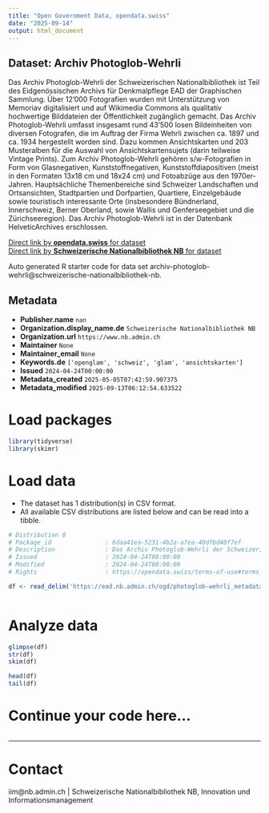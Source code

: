 ```yaml
---
title: "Open Government Data, opendata.swiss"
date: "2025-09-14"
output: html_document
---
```


## Dataset: Archiv Photoglob-Wehrli

Das Archiv Photoglob-Wehrli der Schweizerischen Nationalbibliothek ist Teil des Eidgenössischen Archivs für Denkmalpflege EAD der Graphischen Sammlung. Über 12'000 Fotografien wurden mit Unterstützung von Memoriav digitalisiert und auf Wikimedia Commons als qualitativ hochwertige Bilddateien der Öffentlichkeit zugänglich gemacht. Das Archiv Photoglob-Wehrli umfasst insgesamt rund 43'500 losen Bildeinheiten von diversen Fotografen, die im Auftrag der Firma Wehrli zwischen ca. 1897 und ca. 1934 hergestellt worden sind. Dazu kommen Ansichtskarten und 203 Musteralben für die Auswahl von Ansichtskartensujets (darin teilweise Vintage Prints). Zum Archiv Photoglob-Wehrli gehören s/w-Fotografien in Form von Glasnegativen, Kunststoffnegativen, Kunststoffdiapositiven (meist in den Formaten 13x18 cm und 18x24 cm) und Fotoabzüge aus den 1970er-Jahren. Hauptsächliche Themenbereiche sind Schweizer Landschaften und Ortsansichten, Stadtpartien und Dorfpartien, Quartiere, Einzelgebäude sowie touristisch interessante Orte (insbesondere Bündnerland, Innerschweiz, Berner Oberland, sowie Wallis und Genferseegebiet und die Zürichseeregion). Das Archiv Photoglob-Wehrli ist in der Datenbank HelveticArchives erschlossen.

[Direct link by **opendata.swiss** for dataset](https://opendata.swiss/de/dataset/archiv-photoglob-wehrli)<br>
[Direct link by **Schweizerische Nationalbibliothek NB** for dataset](https://www.nb.admin.ch/snl/de/home/ueber-uns/gs/sammlungen/fotografien/photoglob-wehrli.html)

Auto generated R starter code for data set archiv-photoglob-wehrli@schweizerische-nationalbibliothek-nb.

## Metadata

- **Publisher.name** `nan`
- **Organization.display_name.de** `Schweizerische Nationalbibliothek NB`
- **Organization.url** `https://www.nb.admin.ch`
- **Maintainer** `None`
- **Maintainer_email** `None`
- **Keywords.de** `['openglam', 'schweiz', 'glam', 'ansichtskarten']`
- **Issued** `2024-04-24T00:00:00`
- **Metadata_created** `2025-05-05T07:42:59.907375`
- **Metadata_modified** `2025-09-13T06:12:54.633522`


# Load packages

```r

library(tidyverse)
library(skimr)

```

# Load data

-   The dataset has 1 distribution(s) in CSV format.
-   All available CSV distributions are listed below and can be read into a tibble.

```r

# Distribution 0
# Package_id               : 6daa41ea-5231-4b2a-a7ea-40dfbd40f7ef
# Description              : Das Archiv Photoglob-Wehrli der Schweizerischen Nationalbibliothek ist Teil des Eidgenössischen Archivs für Denkmalpflege EAD der Graphischen Sammlung. Über 12'000 Fotografien wurden mit Unterstützung von Memoriav digitalisiert und auf Wikimedia Commons als qualitativ hochwertige Bilddateien der Öffentlichkeit zugänglich gemacht. Das Archiv Photoglob-Wehrli umfasst insgesamt rund 43'500 losen Bildeinheiten von diversen Fotografen, die im Auftrag der Firma Wehrli zwischen ca. 1897 und ca. 1934 hergestellt worden sind. Dazu kommen Ansichtskarten und 203 Musteralben für die Auswahl von Ansichtskartensujets (darin teilweise Vintage Prints). Zum Archiv Photoglob-Wehrli gehören s/w-Fotografien in Form von Glasnegativen, Kunststoffnegativen, Kunststoffdiapositiven (meist in den Formaten 13x18 cm und 18x24 cm) und Fotoabzüge aus den 1970er-Jahren. Hauptsächliche Themenbereiche sind Schweizer Landschaften und Ortsansichten, Stadtpartien und Dorfpartien, Quartiere, Einzelgebäude sowie touristisch interessante Orte (insbesondere Bündnerland, Innerschweiz, Berner Oberland, sowie Wallis und Genferseegebiet und die Zürichseeregion). Das Archiv Photoglob-Wehrli ist in der Datenbank HelveticArchives erschlossen.
# Issued                   : 2024-04-24T00:00:00
# Modified                 : 2024-04-24T00:00:00
# Rights                   : https://opendata.swiss/terms-of-use#terms_open

df <- read_delim('https://ead.nb.admin.ch/ogd/photoglob-wehrli_metadata.csv')



```

# Analyze data

```r

glimpse(df)
str(df)
skim(df)

head(df)
tail(df)

```

# Continue your code here...

```r

```

------------------------------------------------------------------------

# Contact

iim@nb.admin.ch | Schweizerische Nationalbibliothek NB, Innovation und Informationsmanagement
